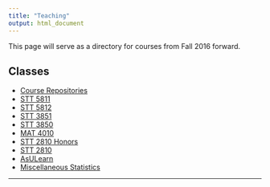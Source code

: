 ```yaml
---
title: "Teaching"
output: html_document
---
```


<i class="glyphicon glyphicon-star"></i> This page will serve as a directory for courses from Fall 2016 forward. <i class="glyphicon glyphicon-thumbs-up"></i>


## Classes

* [Course Repositories](https://github.com/STAT-ATA-ASU)
* [STT 5811](https://stat-ata-asu.github.io/STT5811ClassRepo/)
* [STT 5812](https://stat-ata-asu.github.io/STT5812CourseRepo/)
* [STT 3851](https://stat-ata-asu.github.io/STT3851ClassRepo/)
* [STT 3850](https://alanarnholt.github.io/STT3850/)
* [MAT 4010](https://stat-ata-asu.github.io/MAT4010CourseRepo/)
* [STT 2810 Honors](https://stat-ata-asu.github.io/STT2810HonorsClassRepo/)
* [STT 2810](https://stat-ata-asu.github.io/STT2810ClassRepo/)
* [AsULearn](https://asulearn.appstate.edu/)
* [Miscellaneous Statistics](https://alanarnholt.github.io/GeneralStatistics/)


* * *